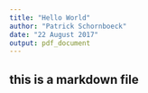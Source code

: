 ```yaml
---
title: "Hello World"
author: "Patrick Schornboeck"
date: "22 August 2017"
output: pdf_document
---
```

## this is a markdown file
